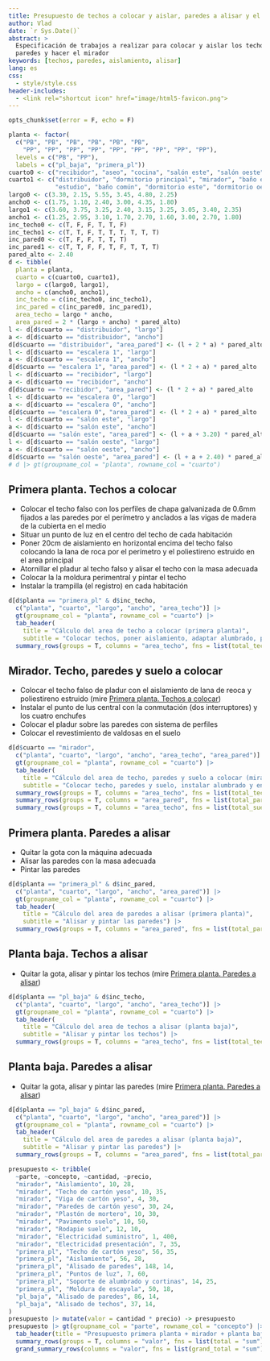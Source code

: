 ```yaml
---
title: Presupuesto de techos a colocar y aislar, paredes a alisar y el mirador
author: Vlad
date: `r Sys.Date()`
abstract: >
  Especificación de trabajos a realizar para colocar y aislar los techos, alisar las
  paredes y hacer el mirador
keywords: [techos, paredes, aislamiento, alisar]
lang: es
css:
  - style/style.css
header-includes:
  - <link rel="shortcut icon" href="image/html5-favicon.png">
---
```


```r
opts_chunk$set(error = F, echo = F)
```

```r
planta <- factor(
  c("PB", "PB", "PB", "PB", "PB", "PB",
    "PP", "PP", "PP", "PP", "PP", "PP", "PP", "PP", "PP"),
  levels = c("PB", "PP"),
  labels = c("pl_baja", "primera_pl"))
cuarto0 <- c("recibidor", "aseo", "cocina", "salón este", "salón oeste", "escalera 0")
cuarto1 <- c("distribuidor", "dormitorio principal", "mirador", "baño en suite",
             "estudio", "baño común", "dormitorio este", "dormitorio oeste", "escalera 1")
largo0 <- c(3.30, 2.15, 5.55, 3.45, 4.80, 2.25)
ancho0 <- c(1.75, 1.10, 2.40, 3.00, 4.35, 1.80)
largo1 <- c(3.60, 3.75, 3.25, 2.40, 3.15, 3.25, 3.05, 3.40, 2.35)
ancho1 <- c(1.25, 2.95, 3.10, 1.70, 2.70, 1.60, 3.00, 2.70, 1.80)
inc_techo0 <- c(T, F, F, T, T, F)
inc_techo1 <- c(T, T, F, T, T, T, T, T, T)
inc_pared0 <- c(T, F, F, T, T, T)
inc_pared1 <- c(T, T, F, F, T, F, T, T, T)
pared_alto <- 2.40
d <- tibble(
  planta = planta,
  cuarto = c(cuarto0, cuarto1),
  largo = c(largo0, largo1),
  ancho = c(ancho0, ancho1),
  inc_techo = c(inc_techo0, inc_techo1),
  inc_pared = c(inc_pared0, inc_pared1),
  area_techo = largo * ancho,
  area_pared = 2 * (largo + ancho) * pared_alto)
l <- d[d$cuarto == "distribuidor", "largo"]
a <- d[d$cuarto == "distribuidor", "ancho"]
d[d$cuarto == "distribuidor", "area_pared"] <- (l + 2 * a) * pared_alto
l <- d[d$cuarto == "escalera 1", "largo"]
a <- d[d$cuarto == "escalera 1", "ancho"]
d[d$cuarto == "escalera 1", "area_pared"] <- (l * 2 + a) * pared_alto
l <- d[d$cuarto == "recibidor", "largo"]
a <- d[d$cuarto == "recibidor", "ancho"]
d[d$cuarto == "recibidor", "area_pared"] <- (l * 2 + a) * pared_alto
l <- d[d$cuarto == "escalera 0", "largo"]
a <- d[d$cuarto == "escalera 0", "ancho"]
d[d$cuarto == "escalera 0", "area_pared"] <- (l * 2 + a) * pared_alto
l <- d[d$cuarto == "salón este", "largo"]
a <- d[d$cuarto == "salón este", "ancho"]
d[d$cuarto == "salón este", "area_pared"] <- (l + a + 3.20) * pared_alto
l <- d[d$cuarto == "salón oeste", "largo"]
a <- d[d$cuarto == "salón oeste", "ancho"]
d[d$cuarto == "salón oeste", "area_pared"] <- (l + a + 2.40) * pared_alto
# d |> gt(groupname_col = "planta", rowname_col = "cuarto")
```

## Primera planta. Techos a colocar

- Colocar el techo falso con los perfiles de chapa galvanizada de 0.6mm fijados a las
  paredes por el perímetro y anclados a las vigas de madera de la cubierta en el medio
- Situar un punto de luz en el centro del techo de cada habitación
- Poner 20cm de aislamiento en horizontal encima del techo falso colocando la lana de
  roca por el perímetro y el poliestireno estruido en el area principal
- Atornillar el pladur al techo falso y alisar el techo con la masa adecuada
- Colocar la la moldura perimentral y pintar el techo
- Instalar la trampilla (el registro) en cada habitación

```r
d[d$planta == "primera_pl" & d$inc_techo,
  c("planta", "cuarto", "largo", "ancho", "area_techo")] |>
  gt(groupname_col = "planta", rowname_col = "cuarto") |>
  tab_header(
    title = "Cálculo del area de techo a colocar (primera planta)",
    subtitle = "Colocar techos, poner aislamiento, adaptar alumbrado, pintar techos") |>
  summary_rows(groups = T, columns = "area_techo", fns = list(total_techo = "sum"))
```

## Mirador. Techo, paredes y suelo a colocar

- Colocar el techo falso de pladur con el aislamiento de lana de reoca y poliestireno
  estruido (mire [Primera planta. Techos a colocar])
- Instalar el punto de lus central con la conmutación (dos interruptores) y los cuatro
  enchufes
- Colocar el pladur sobre las paredes con sistema de perfiles
- Colocar el revestimiento de valdosas en el suelo

```r
d[d$cuarto == "mirador",
  c("planta", "cuarto", "largo", "ancho", "area_techo", "area_pared")] |>
  gt(groupname_col = "planta", rowname_col = "cuarto") |>
  tab_header(
    title = "Cálculo del area de techo, paredes y suelo a colocar (mirador)",
    subtitle = "Colocar techo, paredes y suelo, instalar alumbrado y enchufes") |>
  summary_rows(groups = T, columns = "area_techo", fns = list(total_techo = "sum")) |>
  summary_rows(groups = T, columns = "area_pared", fns = list(total_pared = "sum")) |>
  summary_rows(groups = T, columns = "area_techo", fns = list(total_suelo = "sum"))
```

## Primera planta. Paredes a alisar

- Quitar la gota con la máquina adecuada
- Alisar las paredes con la masa adecuada
- Pintar las paredes

```r
d[d$planta == "primera_pl" & d$inc_pared,
  c("planta", "cuarto", "largo", "ancho", "area_pared")] |>
  gt(groupname_col = "planta", rowname_col = "cuarto") |>
  tab_header(
    title = "Cálculo del area de paredes a alisar (primera planta)",
    subtitle = "Alisar y pintar las paredes") |>
  summary_rows(groups = T, columns = "area_pared", fns = list(total_pared = "sum"))
```

## Planta baja. Techos a alisar

- Quitar la gota, alisar y pintar los techos (mire [Primera planta. Paredes a alisar])

```r
d[d$planta == "pl_baja" & d$inc_techo,
  c("planta", "cuarto", "largo", "ancho", "area_techo")] |>
  gt(groupname_col = "planta", rowname_col = "cuarto") |>
  tab_header(
    title = "Cálculo del area de techos a alisar (planta baja)",
    subtitle = "Alisar y pintar los techos") |>
  summary_rows(groups = T, columns = "area_techo", fns = list(total_techo = "sum"))
```

## Planta baja. Paredes a alisar

- Quitar la gota, alisar y pintar las paredes (mire [Primera planta. Paredes a alisar])

```r
d[d$planta == "pl_baja" & d$inc_pared,
  c("planta", "cuarto", "largo", "ancho", "area_pared")] |>
  gt(groupname_col = "planta", rowname_col = "cuarto") |>
  tab_header(
    title = "Cálculo del area de paredes a alisar (planta baja)",
    subtitle = "Alisar y pintar las paredes") |>
  summary_rows(groups = T, columns = "area_pared", fns = list(total_pared = "sum"))
```

<!--
## Presupuesto de la primera planta, el mirador y la planta baja
-->

```r
presupuesto <- tribble(
  ~parte, ~concepto, ~cantidad, ~precio,
  "mirador", "Aislamiento", 10, 28,
  "mirador", "Techo de cartón yeso", 10, 35,
  "mirador", "Viga de cartón yeso", 4, 30,
  "mirador", "Paredes de cartón yeso", 30, 24,
  "mirador", "Plastón de mortero", 10, 30,
  "mirador", "Pavimento suelo", 10, 50,
  "mirador", "Rodapie suelo", 12, 10,
  "mirador", "Electricidad suministro", 1, 400,
  "mirador", "Electricidad presentación", 7, 35,
  "primera_pl", "Techo de cartón yeso", 56, 35,
  "primera_pl", "Aislamiento", 56, 28,
  "primera_pl", "Alisado de paredes", 148, 14,
  "primera_pl", "Puntos de luz", 7, 60,
  "primera_pl", "Soporte de alumbrado y cortinas", 14, 25,
  "primera_pl", "Moldura de escayola", 50, 18,
  "pl_baja", "Alisado de paredes", 86, 14,
  "pl_baja", "Alisado de techos", 37, 14,
)
presupuesto |> mutate(valor = cantidad * precio) -> presupuesto
presupuesto |> gt(groupname_col = "parte", rowname_col = "concepto") |>
  tab_header(title = "Presupuesto primera planta + mirador + planta baja") |>
  summary_rows(groups = T, columns = "valor", fns = list(total = "sum")) |>
  grand_summary_rows(columns = "valor", fns = list(grand_total = "sum"))
```
